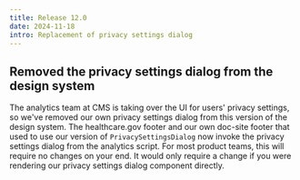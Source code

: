 ```yaml
---
title: Release 12.0
date: 2024-11-18
intro: Replacement of privacy settings dialog
---
```


## Removed the privacy settings dialog from the design system

The analytics team at CMS is taking over the UI for users' privacy settings, so we've removed our own privacy settings dialog from this version of the design system. The healthcare.gov footer and our own doc-site footer that used to use our version of `PrivacySettingsDialog` now invoke the privacy settings dialog from the analytics script. For most product teams, this will require no changes on your end. It would only require a change if you were rendering our privacy settings dialog component directly.
